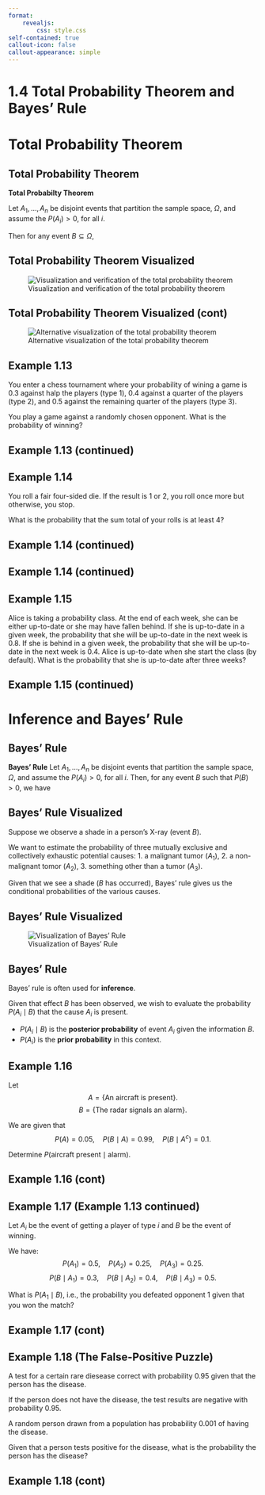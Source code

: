 ```yaml
---
format:
    revealjs:
        css: style.css
self-contained: true
callout-icon: false
callout-appearance: simple
---
```


# 1.4 Total Probability Theorem and Bayes' Rule

# Total Probability Theorem

## Total Probability Theorem

::: {.callout-note}
**Total Probabilty Theorem**

Let $A_1, \ldots, A_n$ be disjoint events that partition the sample space, $\Omega$, and assume the $P(A_i) > 0$, for all $i$. 

Then for any event $B\subseteq \Omega$, 
\begin{align}
P(B) &= P(A_1 \cap B) + \dots + P(A_n \cap B)\\
&= P(A_1) P(B \mid A_1) + \dots + P(A_n) P(B \mid A_n).
\end{align}
:::

## Total Probability Theorem Visualized

![Visualization and verification of the total probability theorem](./images/f1-13.png){fig-alt="Visualization and verification of the total probability theorem."}

## Total Probability Theorem Visualized (cont)

![Alternative visualization of the total probability theorem](./images/f1-13b.png){fig-alt="Alternative visualization of the total probability theorem."}

## Example 1.13

You enter a chess tournament where your probability of wining a game is 0.3 against halp the players (type 1), 0.4 against a quarter of the players (type 2), and 0.5 against the remaining quarter of the players (type 3).

You play a game against a randomly chosen opponent. What is the probability of winning?

## Example 1.13 (continued)

## Example 1.14

You roll a fair four-sided die. If the result is 1 or 2, you roll once more but otherwise, you stop. 

What is the probability that the sum total of your rolls is at least 4?

## Example 1.14 (continued)

## Example 1.14 (continued)

## Example 1.15

Alice is taking a probability class. At the end of each week, she can be either up-to-date or she may have fallen behind. If she is up-to-date in a given week, the probability that she will be up-to-date in the next week is 0.8. If she is behind in a given week, the probability that she will be up-to-date in the next week is 0.4. Alice is up-to-date when she start the class (by default). What is the probability that she is up-to-date after three weeks?

## Example 1.15 (continued)

# Inference and Bayes' Rule

## Bayes' Rule

::: {.callout-note}
**Bayes' Rule**
Let $A_1, \ldots, A_n$ be disjoint events that partition the sample space, $\Omega$, and assume the $P(A_i) > 0$, for all $i$. Then, for any event $B$ such that $P(B) >0$, we have

\begin{align}
P(A_i \mid B) &= \displaystyle{\frac{P(A_i)P(B \mid A_i)}{P(B)}} \\
&= \displaystyle{\frac{P(A_i)P(B \mid A_i)}{P(A_1)P(B \mid A_1) + \dots + P(A_n)P(B \mid A_n)}}.
\end{align}
:::

## Bayes' Rule Visualized

Suppose we observe a shade in a person's X-ray (event $B$).

We want to estimate the probability of three mutually exclusive and collectively exhaustic potential causes: 1. a malignant tumor ($A_1$), 2. a non-malignant tomor ($A_2$), 3. something other than a tumor ($A_3$).

Given that we see a shade ($B$ has occurred), Bayes' rule gives us the conditional probabilities of the various causes.

## Bayes' Rule Visualized

![Visualization of Bayes' Rule](./images/f1-14.png){fig-alt="Visualization of Bayes' Rule."}

## Bayes' Rule

Bayes' rule is often used for **inference**.

Given that effect $B$ has been observed, we wish to evaluate the probability $P(A_i \mid B)$ that the cause $A_i$ is present.

- $P(A_i \mid B)$ is the **posterior probability** of event $A_i$ given the information $B$.
- $P(A_i)$ is the **prior probability** in this context.

## Example 1.16

Let
$$
A = \{\text{An aircraft is present}\}.
$$
$$
B = \{\text{The radar signals an alarm}\}.
$$

We are given that
$$
P(A)=0.05, \quad P(B \mid A) = 0.99, \quad P(B \mid A^c) = 0.1.
$$

Determine $P(\text{aircraft present}\mid\text{alarm})$.

## Example 1.16 (cont)

## Example 1.17 (Example 1.13 continued)

Let $A_i$ be the event of getting a player of type $i$ and $B$ be the event of winning.

We have:
$$
P(A_1) = 0.5,\quad P(A_2) = 0.25,\quad P(A_3) = 0.25.
$$
$$
P(B \mid A_1) = 0.3, \quad P(B \mid A_2) = 0.4, \quad P(B \mid A_3) = 0.5.
$$

What is $P(A_1 \mid B)$, i.e., the probability you defeated opponent 1 given that you won the match?

## Example 1.17 (cont)

## Example 1.18 (The False-Positive Puzzle)

A test for a certain rare diesease correct with probability 0.95 given that the person has the disease.

If the person does not have the disease, the test results are negative with probability 0.95.

A random person drawn from a population has probability 0.001 of having the disease.

Given that a person tests positive for the disease, what is the probability the person has the disease?

## Example 1.18 (cont)
